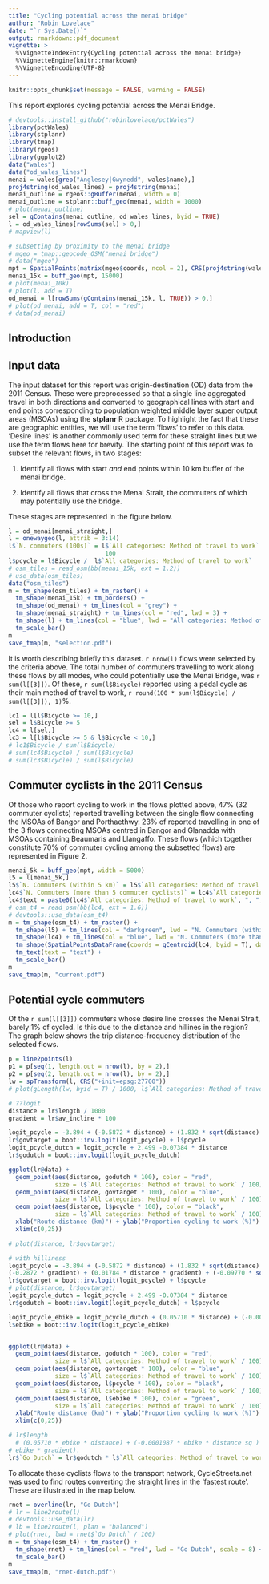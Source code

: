 ```yaml
---
title: "Cycling potential across the menai bridge"
author: "Robin Lovelace"
date: "`r Sys.Date()`"
output: rmarkdown::pdf_document
vignette: >
  %\VignetteIndexEntry{Cycling potential across the menai bridge}
  %\VignetteEngine{knitr::rmarkdown}
  %\VignetteEncoding{UTF-8}
---
```


```r
knitr::opts_chunk$set(message = FALSE, warning = FALSE)
```



This report explores cycling potential across the Menai Bridge.

```r
# devtools::install_github("robinlovelace/pctWales")
library(pctWales)
library(stplanr)
library(tmap)
library(rgeos)
library(ggplot2)
data("wales")
data("od_wales_lines")
menai = wales[grep("Anglesey|Gwynedd", wales$name),]
proj4string(od_wales_lines) = proj4string(menai)
menai_outline = rgeos::gBuffer(menai, width = 0)
menai_outline = stplanr::buff_geo(menai, width = 1000)
# plot(menai_outline)
sel = gContains(menai_outline, od_wales_lines, byid = TRUE)
l = od_wales_lines[rowSums(sel) > 0,]
# mapview(l)

# subsetting by proximity to the menai bridge
# mgeo = tmap::geocode_OSM("menai bridge")
# data("mgeo")
mpt = SpatialPoints(matrix(mgeo$coords, ncol = 2), CRS(proj4string(wales)))
menai_15k = buff_geo(mpt, 15000)
# plot(menai_10k)
# plot(l, add = T)
od_menai = l[rowSums(gContains(menai_15k, l, TRUE)) > 0,]
# plot(od_menai, add = T, col = "red")
# data(od_menai)
```


## Introduction

## Input data

The input dataset for this report was origin-destination (OD) data from the 2011 Census. These were preprocessed so that a single line aggregated travel in both directions and converted to geographical lines with start and end points corresponding to population weighted middle layer super output areas (MSOAs) using the **stplanr** R package. To highlight the fact that these are geographic entities, we will use the term 'flows' to refer to this data. 'Desire lines' is another commonly used term for these straight lines but we use the term flows here for brevity. The starting point of this report was to subset the relevant flows, in two stages:

1. Identify all flows with start *and* end points within 10 km buffer of the menai bridge.

2. Identify all flows that cross the Menai Strait, the commuters of which may potentially use the bridge.

These stages are represented in the figure below.

```r
l = od_menai[menai_straight,]
l = onewaygeo(l, attrib = 3:14)
l$`N. commuters (100s)` = l$`All categories: Method of travel to work` /
                           100
l$pcycle = l$Bicycle /  l$`All categories: Method of travel to work`
# osm_tiles = read_osm(bb(menai_15k, ext = 1.2))
# use_data(osm_tiles)
data("osm_tiles")
m = tm_shape(osm_tiles) + tm_raster() +
  tm_shape(menai_15k) + tm_borders() +
  tm_shape(od_menai) + tm_lines(col = "grey") +
  tm_shape(menai_straight) + tm_lines(col = "red", lwd = 3) +
  tm_shape(l) + tm_lines(col = "blue", lwd = "All categories: Method of travel to work", scale = 2) +
  tm_scale_bar()
m
save_tmap(m, "selection.pdf")
```

It is worth describing briefly this dataset. `r nrow(l)` flows were selected by the criteria above. The total number of commuters travelling to work along these flows by all modes, who could potentially use the Menai Bridge, was `r sum(l[[3]])`. Of these, `r sum(l$Bicycle)` reported using a pedal cycle as their main method of travel to work,
`r round(100 * sum(l$Bicycle) / sum(l[[3]]), 1)`%.

```r
lc1 = l[l$Bicycle >= 10,]
sel = l$Bicycle >= 5
lc4 = l[sel,]
lc3 = l[l$Bicycle >= 5 & l$Bicycle < 10,]
# lc1$Bicycle / sum(l$Bicycle)
# sum(lc4$Bicycle) / sum(l$Bicycle)
# sum(lc3$Bicycle) / sum(l$Bicycle)
```

## Commuter cyclists in the 2011 Census

Of those who report cycling to work in the flows plotted above, 47% (32 commuter cyclists) reported travelling between the single flow connecting the MSOAs of Bangor and Porthaethwy. 23% of reported travelling in one of the 3 flows connecting MSOAs centred in Bangor and Glanadda with MSOAs containing Beaumaris and Llangaffo. These flows (which together constitute 70% of commuter cycling among the subsetted flows) are represented in Figure 2.

```r
menai_5k = buff_geo(mpt, width = 5000)
l5 = l[menai_5k,]
l5$`N. Commuters (within 5 km)` = l5$`All categories: Method of travel to work`
lc4$`N. Commuters (more than 5 commuter cyclists)` = lc4$`All categories: Method of travel to work`
lc4$text = paste0(lc4$`All categories: Method of travel to work`, ", ", lc4$Bicycle, " cycle")
# osm_t4 = read_osm(bb(lc4, ext = 1.6))
# devtools::use_data(osm_t4)
m = tm_shape(osm_t4) + tm_raster() +
  tm_shape(l5) + tm_lines(col = "darkgreen", lwd = "N. Commuters (within 5 km)", scale = 2) +
  tm_shape(lc4) + tm_lines(col = "blue", lwd = "N. Commuters (more than 5 commuter cyclists)", scale = 4) +
  tm_shape(SpatialPointsDataFrame(coords = gCentroid(lc4, byid = T), data = lc4@data)) +
  tm_text(text = "text") +
  tm_scale_bar()
m
save_tmap(m, "current.pdf")
```

## Potential cycle commuters

Of the `r sum(l[[3]])` commuters whose desire line crosses the Menai Strait, barely 1% of cycled. Is this due to the distance and hillines in the region? The graph below shows the trip distance-frequency distribution of the selected flows.

```r
p = line2points(l)
p1 = p[seq(1, length.out = nrow(l), by = 2),]
p2 = p[seq(2, length.out = nrow(l), by = 2),]
lw = spTransform(l, CRS("+init=epsg:27700"))
# plot(gLength(lw, byid = T) / 1000, l$`All categories: Method of travel to work`)
```

```r
# ??logit
distance = lr$length / 1000
gradient = lr$av_incline * 100

logit_pcycle = -3.894 + (-0.5872 * distance) + (1.832 * sqrt(distance) ) + (0.007956 * distance^2)
lr$govtarget = boot::inv.logit(logit_pcycle) + l$pcycle
logit_pcycle_dutch = logit_pcycle + 2.499 -0.07384 * distance
lr$godutch = boot::inv.logit(logit_pcycle_dutch)

ggplot(lr@data) +
  geom_point(aes(distance, godutch * 100), color = "red",
             size = l$`All categories: Method of travel to work` / 100) +
  geom_point(aes(distance, govtarget * 100), color = "blue",
             size = l$`All categories: Method of travel to work` / 100) +
  geom_point(aes(distance, l$pcycle * 100), color = "black",
             size = l$`All categories: Method of travel to work` / 100) +
  xlab("Route distance (km)") + ylab("Proportion cycling to work (%)") +
  xlim(c(0,25))

# plot(distance, lr$govtarget)
```

```r
# with hilliness
logit_pcycle = -3.894 + (-0.5872 * distance) + (1.832 * sqrt(distance) ) + (0.007956 * distance^2) +
(-0.2872 * gradient) + (0.01784 * distance * gradient) + (-0.09770 * sqrt(distance) * gradient)
lr$govtarget = boot::inv.logit(logit_pcycle) + l$pcycle
# plot(distance, lr$govtarget)
logit_pcycle_dutch = logit_pcycle + 2.499 -0.07384 * distance
lr$godutch = boot::inv.logit(logit_pcycle_dutch) + l$pcycle

logit_pcycle_ebike = logit_pcycle_dutch + (0.05710 * distance) + (-0.0001087 * distance^2) + (-0.67 * -0.2872 * gradient)
l$ebike = boot::inv.logit(logit_pcycle_ebike) 


ggplot(lr@data) +
  geom_point(aes(distance, godutch * 100), color = "red",
             size = l$`All categories: Method of travel to work` / 100) +
  geom_point(aes(distance, govtarget * 100), color = "blue",
             size = l$`All categories: Method of travel to work` / 100) +
  geom_point(aes(distance, l$pcycle * 100), color = "black",
             size = l$`All categories: Method of travel to work` / 100) +
  geom_point(aes(distance, l$ebike * 100), color = "green",
             size = l$`All categories: Method of travel to work` / 100) +
  xlab("Route distance (km)") + ylab("Proportion cycling to work (%)") +
  xlim(c(0,25))

# lr$length
  # (0.05710 * ebike * distance) + (-0.0001087 * ebike * distance sq ) + (-0.67 * -0.2872 *
# ebike * gradient).
lr$`Go Dutch` = lr$godutch * l$`All categories: Method of travel to work`
```

To allocate these cyclists flows to the transport network, CycleStreets.net was used to find routes converting the straight lines in the 'fastest route'. These are illustrated in the map below.

```r
rnet = overline(lr, "Go Dutch")
# lr = line2route(l)
# devtools::use_data(lr)
# lb = line2route(l, plan = "balanced")
# plot(rnet, lwd = rnet$`Go Dutch` / 100)
m = tm_shape(osm_t4) + tm_raster() +
  tm_shape(rnet) + tm_lines(col = "red", lwd = "Go Dutch", scale = 8) +
  tm_scale_bar()
m
save_tmap(m, "rnet-dutch.pdf")
```
